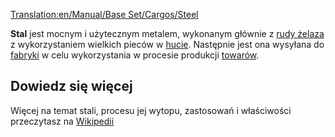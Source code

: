 [[Translation:en/Manual/Base Set/Cargos/Steel]]

{{pl/Ładunek|
name=Stal|
image=Steel.png|
produced=[[pl/Manual/Base Set/Industries/Huta|Huta]]|
accepted=[[pl/Manual/Base Set/Industries/Fabryka|Fabryka]]
}}

'''Stal''' jest mocnym i użytecznym metalem, wykonanym głównie z [[pl/Manual/Base Set/Cargos/Ruda żelaza|rudy żelaza]] z wykorzystaniem wielkich pieców w [[pl/Manual/Base Set/Industries/Huta|hucie]]. Następnie jest ona wysyłana do [[pl/Manual/Base Set/Industries/Fabryka|fabryki]] w celu wykorzystania w procesie produkcji [[pl/Manual/Base Set/Cargos/Towary|towarów]]. 

==Dowiedz się więcej==
Więcej na temat stali, procesu jej wytopu, zastosowań i właściwości przeczytasz na [https://pl.wikipedia.org/wiki/Stal Wikipedii]

{{pl/Navbox Ładunek}}